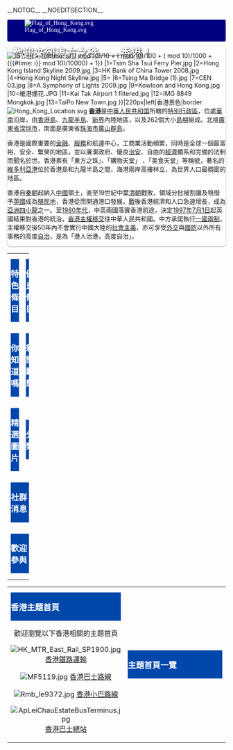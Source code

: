 __NOTOC__ __NOEDITSECTION__
<div class="plainlinks">
<div style="font-family:微軟正黑體, 微软雅黑; background:navy; -moz-border-radius: 3px; -webkit-border-radius: 3px; border-radius: 3px; color:#f8f8ff; height:50px;">[[File:Flag_of_Hong_Kong.svg|right]]
<div style="margin-top:10px; margin-left:10px;font-size:25px;color:white;font-weight: bold; text-shadow: #000 1px 1px 3px;">歡迎來到東方之珠——香港！</div><div style="font-size:14px;color:#DCDCDC;margin-left:20px;">這是一個維基百科的主題首頁。</div></div>
<div style="margin:10px 0; border:0; -moz-box-shadow: 0 1px 3px rgba(0, 0, 0, 0.35); -webkit-box-shadow: 0 1px 3px rgba(0, 0, 0, 0.35); box-shadow: 0 1px 3px rgba(0, 0, 0, 0.35); -moz-border-radius: 7px; -webkit-border-radius: 7px; border-radius: 7px; background:white; width:100%; overflow:hidden; background: transparent; position:relative; ">
[[File:{{#switch: {{rounddown|13 * ((({{NUMBEROFUSERS:R}} + {{#time: s}}) mod 10)/10 + ({{NUMBEROFARTICLES:R}} mod 10)/100 + ({{NUMBEROFFILES:R}} mod 10)/1000 + ({{#time: i}} mod 10)/10000) + 1}}
|1=Tsim Sha Tsui Ferry Pier.jpg
|2=Hong Kong Island Skyline 2009.jpg
|3=HK Bank of China Tower 2008.jpg
|4=Hong Kong Night Skyline.jpg
|5=
|6=Tsing Ma Bridge (1).jpg
|7=CEN 03.jpg
|8=A Symphony of Lights 2009.jpg
|9=Kowloon and Hong Kong.jpg
|10=維港煙花.JPG
|11=Kai Tak Airport 1 filtered.jpg
|12=IMG 8849 Mongkok.jpg
|13=TaiPo New Town.jpg
}}|220px|left|香港景色|border]]
[[File:Hong_Kong_Location.svg|right]]
'''[[香港|香港]]'''是[[中華人民共和国|中華人民共和国]]所轄的[[特別行政區|特別行政區]]，位處[[華南|華南]]沿岸，由[[香港島|香港島]]、[[九龍|九龍半島]]、[[新界|新界]]內陸地區，以及262個大小[[香港島嶼|島嶼]]組成。北接[[广东省|廣東省]][[深圳市|深圳市]]，南面是廣東省[[珠海市|珠海市]][[萬山群島|萬山群島]]。

香港是國際重要的[[金融|金融]]、[[服務業|服務]]和航運中心，工商業活動頻繁，同時是全球一個最富裕、安全、繁榮的地區，並以廉潔政府、優良[[治安|治安]]、自由的[[經濟|經濟]]體系和完備的法制而聞名於世。香港素有「東方之珠」、「購物天堂」 、「美食天堂」等稱號，著名的[[維多利亞港|維多利亞港]]位於香港島和九龍半島之間，海港兩岸高樓林立，為世界人口最稠密的地區。

香港自[[秦朝|秦朝]]起納入[[中國|中國]]領土，直至19世紀中葉[[清朝|清朝]]戰敗，領域分批被割讓及租借予[[英國|英國]]成為[[殖民地|殖民地]]，香港從而開通港口發展。[[第二次世界大戰|戰]]後香港經濟和人口急速增長，成為[[亞洲四小龍|亞洲四小龍]]之一。至[[1980年代|1980年代]]，中英兩國落實香港前途，決定[[1997年|1997年]][[7月1日|7月1日]]起英國結束對香港的統治，[[香港主權移交|香港主權移交]]往中華人民共和國。中方承諾執行[[一國兩制|一國兩制]]，主權移交後50年內不會實行中國大陸的[[社會主義|社會主義]]，亦可享受[[香港外交|外交]]與[[香港軍事|國防]]以外所有事務的高度[[自治|自治]]，是為「港人治港，高度自治」。
</div>
{| style="background:transparent;" width="100%"
| width="50%" style="{{gradient|#1E90FF|#F8FCFF|vertical|background=#F8FCFF}}"| 
<h3 style="margin:10px 0; background:#0047AB; width:100%; overflow:hidden; color:white;">特色條目<span style="float:right;">{{ed2|Portal:香港/特色條目| }}</span></h3>
{{:Portal:香港/特色條目}}
| width="50%" style="{{gradient|#1E90FF|#F8FCFF|vertical|background=#F8FCFF}}"| 
<h3 style="margin:10px 0; background:#0047AB; width:100%; overflow:hidden; color:white;">優良條目<span style="float:right;">{{ed2|Portal:香港/優良條目| }}</span></h3>
{{:Portal:香港/優良條目}}
|-
| <h3 style="margin:10px 0; background:#0047AB; width:100%; overflow:hidden; color:white;">你知道嗎<span style="float:right;">{{ed2|Portal:香港/你知道嗎| }}</span></h3>
{{:Portal:香港/你知道嗎}}
| <h3 style="margin:10px 0; background:#0047AB; width:100%; overflow:hidden; color:white;">新聞動態<span style="float:right;">{{ed2|Portal:香港/新聞動態| }}</span></h3>
{{:Portal:香港/新聞動態}}
|-
| <h3 style="margin:10px 0; background:#0047AB; width:100%; overflow:hidden; color:white;">精選圖片<span style="float:right;">{{ed2|Portal:香港/精選圖片| }}</span></h3>
{{:Portal:香港/精選圖片}}
| <h3 style="margin:10px 0; background:#0047AB; width:100%; overflow:hidden; color:white;">分類<span style="float:right;">{{ed2|Portal:香港/分類| }}</span></h3>
{{:Portal:香港/分類}}
|-
| colspan="2" | 
<h3 style="margin:10px 0; background:#0047AB; width:100%; overflow:hidden; color:white;">社群消息</h3>
{{Wikipedia:香港維基人佈告板/最新消息}}
|-
| colspan="2" |
<h3 style="margin:10px 0; background:#0047AB; width:100%; overflow:hidden; color:white;">歡迎參與<span style="float:right;">{{ed2|Portal:香港/歡迎參與| }}</span></h3>
{{:Portal:香港/歡迎參與}}
{{Hong Kong quick links}}
|}
{| style="background-color: transparent;"
| width="30%" | <h3 style="margin:10px 0; background:#0047AB; width:100%; overflow:hidden; color:white;">香港主題首頁</h3><center>
歡迎瀏覽以下香港相關的主題首頁

[[File:HK_MTR_East_Rail_SP1900.jpg|center]]
[[Portal:香港鐵路運輸|香港鐵路運輸]]

[[File:MF5119.jpg|center]]
[[Portal:香港巴士路線|香港巴士路線]]

[[File:Rmb_le9372.jpg|center]]
[[Portal:香港小巴路線|香港小巴路線]]

[[File:ApLeiChauEstateBusTerminus.jpg|center]]
[[Portal:香港巴士總站|香港巴士總站]]
| width="70%" | <h3 style="margin:10px 0; background:#0047AB; width:100%; overflow:hidden; color:white;">主題首頁一覽<span style="float:right;">{{ed2|Template:Portals| }}</span></h3>
{{Portals}}
|}
</div>